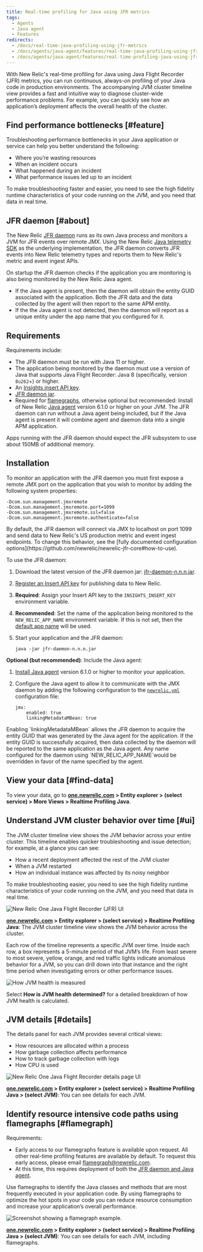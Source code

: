 ```yaml
---
title: Real-time profiling for Java using JFR metrics
tags:
  - Agents
  - Java agent
  - Features
redirects:
  - /docs/real-time-java-profiling-using-jfr-metrics
  - /docs/agents/java-agent/features/real-time-java-profiling-using-jfr-metrics
  - /docs/agents/java-agent/features/real-time-profiling-java-using-jfr-metrics
---
```


With New Relic's real-time profiling for Java using Java Flight Recorder (JFR) metrics, you can run continuous, always-on profiling of your Java code in production environments. The accompanying JVM cluster timeline view provides a fast and intuitive way to diagnose cluster-wide performance problems. For example, you can quickly see how an application’s deployment affects the overall health of the cluster.

## Find performance bottlenecks [#feature]

Troubleshooting performance bottlenecks in your Java application or service can help you better understand the following:

* Where you’re wasting resources
* When an incident occurs
* What happened during an incident
* What performance issues led up to an incident

To make troubleshooting faster and easier, you need to see the high fidelity runtime characteristics of your code running on the JVM, and you need that data in real time.

## JFR daemon [#about]

The New Relic [JFR daemon](https://github.com/newrelic/newrelic-jfr-core) runs as its own Java process and monitors a JVM for JFR events over remote JMX. Using the New Relic [Java telemetry SDK](https://github.com/newrelic/newrelic-telemetry-sdk-java) as the underlying implementation, the JFR daemon converts JFR events into New Relic telemetry types and reports them to New Relic's metric and event ingest APIs.

On startup the JFR daemon checks if the application you are monitoring is also being monitored by the New Relic Java agent.

* If the Java agent is present, then the daemon will obtain the entity GUID associated with the application. Both the JFR data and the data collected by the agent will then report to the same APM entity.
* If the the Java agent is not detected, then the daemon will report as a unique entity under the app name that you configured for it.

## Requirements

Requirements include:

* The JFR daemon must be run with Java 11 or higher.
* The application being monitored by the daemon must use a version of Java that supports Java Flight Recorder: Java 8 (specifically, version `8u262`+) or higher.
* An [Insights insert API key](/docs/insights/insights-data-sources/custom-data/introduction-event-api#register).
* [JFR daemon jar](https://oss.sonatype.org/content/groups/public/com/newrelic/jfr-daemon/).
* Required for [flamegraphs](#flamegraph), otherwise optional but recommended: Install of New Relic [Java agent](/docs/agents/java-agent) version 6.1.0 or higher on your JVM. The JFR daemon can run without a Java agent being included, but if the Java agent is present it will combine agent and daemon data into a single APM application.

<Callout variant="important">
  Apps running with the JFR daemon should expect the JFR subsystem to use about 150MB of additional memory.
</Callout>

## Installation

To monitor an application with the JFR daemon you must first expose a remote JMX port on the application that you wish to monitor by adding the following system properties:

```
-Dcom.sun.management.jmxremote
-Dcom.sun.management.jmxremote.port=1099
-Dcom.sun.management.jmxremote.ssl=false
-Dcom.sun.management.jmxremote.authenticate=false
```

<Callout variant="tip">
  By default, the JFR daemon will connect via JMX to localhost on port 1099 and send data to New Relic's US production metric and event ingest endpoints. To change this behavior, see the [fully documented configuration options](https://github.com/newrelic/newrelic-jfr-core#how-to-use).
</Callout>

To use the JFR daemon:

1. Download the latest version of the JFR daemon jar: [jfr-daemon-n.n.n.jar](https://oss.sonatype.org/content/groups/public/com/newrelic/jfr-daemon/).
2. [Register an Insert API key](/docs/insights/insights-data-sources/custom-data/introduction-event-api#register) for publishing data to New Relic.
3. **Required**: Assign your Insert API key to the `INSIGHTS_INSERT_KEY` environment variable.
4. **Recommended**: Set the name of the application being monitored to the `NEW_RELIC_APP_NAME` environment variable. If this is not set, then the [default app name](https://github.com/newrelic/newrelic-jfr-core#how-to-use) will be used.
5. Start your application and the JFR daemon:

   ```
   java -jar jfr-daemon-n.n.n.jar
   ```

**Optional (but recommended)**: Include the Java agent:

1. [Install Java agent](/docs/agents/java-agent/installation/install-java-agent) version 6.1.0 or higher to monitor your application.
2. Configure the Java agent to allow it to communicate with the JMX daemon by adding the following configuration to the [`newrelic.yml`](/docs/agents/java-agent/configuration/java-agent-configuration-config-file) configuration file:

   ```
   jmx:
       enabled: true
       linkingMetadataMBean: true
   ```

<Callout variant="tip">
  Enabling `linkingMetadataMBean` allows the JFR daemon to acquire the entity GUID that was generated by the Java agent for the application. If the entity GUID is successfully acquired, then data collected by the daemon will be reported to the same application as the Java agent. Any name configured for the daemon using `NEW_RELIC_APP_NAME`would be overridden in favor of the name specified by the agent.
</Callout>

## View your data [#find-data]

To view your data, go to **[one.newrelic.com](https://one.newrelic.com) > Entity explorer > (select service) > More Views > Realtime Profiling Java**.

## Understand JVM cluster behavior over time [#ui]

The JVM cluster timeline view shows the JVM behavior across your entire cluster. This timeline enables quicker troubleshooting and issue detection; for example, at a glance you can see:

* How a recent deployment affected the rest of the JVM cluster
* When a JVM restarted
* How an individual instance was affected by its noisy neighbor

To make troubleshooting easier, you need to see the high fidelity runtime characteristics of your code running on the JVM, and you need that data in real time.

![New Relic One Java Flight Recorder (JFR) UI](./images/new-relic-one-java-flight-record-ui.jpg "new-relic-one-java-flight-record-ui")

**[one.newrelic.com](https://one.newrelic.com) > Entity explorer > (select service) > Realtime Profiling Java**: The JVM cluster timeline view shows the JVM behavior across the cluster.

Each row of the timeline represents a specific JVM over time. Inside each row, a box represents a 5-minute period of that JVM’s life. From least severe to most severe, yellow, orange, and red traffic lights indicate anomalous behavior for a JVM, so you can drill down into that instance and the right time period when investigating errors or other performance issues.

![How JVM health is measured](./images/new-relic-one-JVM-health.jpg "JVM-health-info")

Select **How is JVM health determined?** for a detailed breakdown of how JVM health is calculated.

## JVM details [#details]

The details panel for each JVM provides several critical views:

* How resources are allocated within a process
* How garbage collection affects performance
* How to track garbage collection with logs
* How CPU is used

![New Relic One Java Flight Recorder details page UI](./images/new-relic-one-java-flight-recorder-details-ui_0.jpg "new-relic-one-java-flight-recorder-details-ui.jpg")

**[one.newrelic.com](https://one.newrelic.com) > Entity explorer > (select service) > Realtime Profiling Java > (select JVM)**: You can see details for each JVM.

## Identify resource intensive code paths using flamegraphs [#flamegraph]

Requirements:

* Early access to our flamegraphs feature is available upon request. All other real-time profiling features are available by default. To request this early access, please email [flamegraph@newrelic.com](mailto:flamegraph@newrelic.com).
* At this time, this requires deployment of both the [JFR daemon and Java agent](#requirements).

Use flamegraphs to identify the Java classes and methods that are most frequently executed in your application code. By using flamegraphs to optimize the hot spots in your code you can reduce resource consumption and increase your application’s overall performance.

![Screenshot showing a flamegraph example.](./images/jfr_flamegraphs.png "jfr_flamegraphs.png")

**[one.newrelic.com](one.newrelic.com/) > Entity explorer > (select service) > Realtime Profiling Java > (select JVM)**: You can see details for each JVM, including flamegraphs.
